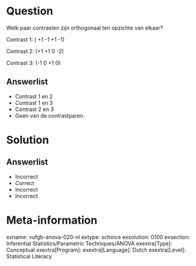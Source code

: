 Question
========
  
Welk paar contrasten zijn orthogonaal ten opzichte van elkaar?

Contrast 1: ( +1  -1  +1  -1)

Contrast 2: (+1  +1   0   -2)

Contrast 3: (-1     0  +1   0)
  
Answerlist
----------
* Contrast 1 en 2
* Contrast 1 en 3 
* Contrast 2 en 3
* Geen van de contrastparen.

Solution
========

Answerlist
----------
* Incorrect
* Correct
* Incorrect
* Incorrect

Meta-information
================
exname: vufgb-anova-020-nl
extype: schoice
exsolution: 0100
exsection: Inferential Statistics/Parametric Techniques/ANOVA
exextra[Type]: Conceptual
exextra[Program]: 
exextra[Language]: Dutch
exextra[Level]: Statistical Literacy